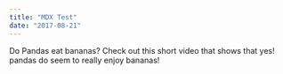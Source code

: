 ```yaml
---
title: "MDX Test"
date: "2017-08-21"
---
```


Do Pandas eat bananas? Check out this short video that shows that yes! pandas do
seem to really enjoy bananas!

<SignupForm />

